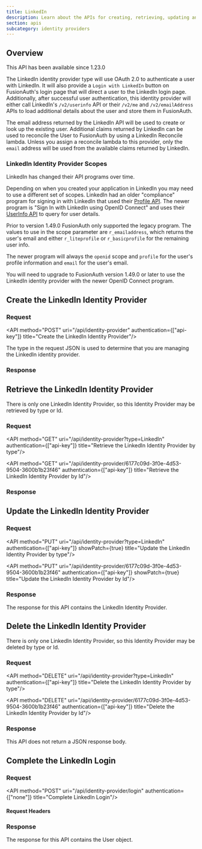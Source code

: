 ```yaml
---
title: LinkedIn
description: Learn about the APIs for creating, retrieving, updating and disabling the LinkedIn identity provider.
section: apis
subcategory: identity providers
---
```



## Overview

<Aside type="version">
This API has been available since 1.23.0
</Aside>

The LinkedIn identity provider type will use OAuth 2.0 to authenticate a user with LinkedIn. It will also provide a `Login with LinkedIn` button on FusionAuth's login page that will direct a user to the LinkedIn login page. Additionally, after successful user authentication, this identity provider will either call LinkedIn's `/v2/userinfo` API or their `/v2/me` and `/v2/emailAddress` APIs to load additional details about the user and store them in FusionAuth.

The email address returned by the LinkedIn API will be used to create or look up the existing user. Additional claims returned by LinkedIn can be used to reconcile the User to FusionAuth by using a LinkedIn Reconcile lambda. Unless you assign a reconcile lambda to this provider, only the `email` address will be used from the available claims returned by LinkedIn.

<TokenStorageNote idp_long_lived_token_type="access_token"
                  idp_display_name={idp_display_name}
                  idp_linking_strategy={idp_linking_strategy}
                  token_name="access_token"
                  return_text="login endpoint" />



### LinkedIn Identity Provider Scopes

<Aside type="caution">
LinkedIn has changed their API programs over time.
</Aside>

Depending on when you created your application in LinkedIn you may need to use a different set of scopes. LinkedIn had an older "compliance" program for signing in with LinkedIn that used their [Profile API](https://learn.microsoft.com/en-us/linkedin/shared/integrations/people/profile-api). The newer program is "Sign In with LinkedIn using OpenID Connect" and uses their [UserInfo API](https://learn.microsoft.com/en-us/linkedin/consumer/integrations/self-serve/sign-in-with-linkedin-v2#api-request-to-retreive-member-details) to query for user details.

Prior to version 1.49.0 FusionAuth only supported the legacy program. The values to use in the <InlineField>scope</InlineField> parameter are `r_emailaddress`, which returns the user's email and either `r_liteprofile` or `r_basicprofile` for the remaining user info.

The newer program will always the `openid` scope and `profile` for the user's profile information and `email` for the user's email.

You will need to upgrade to FusionAuth version 1.49.0 or later to use the LinkedIn identity provider with the newer OpenID Connect program.

## Create the LinkedIn Identity Provider

### Request

<API method="POST" uri="/api/identity-provider" authentication={["api-key"]} title="Create the LinkedIn Identity Provider"/>

The <InlineField>type</InlineField> in the request JSON is used to determine that you are managing the LinkedIn identity provider.

<LinkedinRequestBody idp_display_name={idp_display_name}
                     idp_linking_strategy={idp_linking_strategy}
                     idp_since={idp_since}/>

### Response

<StandardPostResponseCodes never_search_error />

<LinkedinResponseBody idp_display_name={idp_display_name}
                      idp_linking_strategy={idp_linking_strategy}
                      idp_since={idp_since}/>

## Retrieve the LinkedIn Identity Provider

There is only one LinkedIn Identity Provider, so this Identity Provider may be retrieved by type or Id.

### Request

<API method="GET" uri="/api/identity-provider?type=LinkedIn" authentication={["api-key"]} title="Retrieve the LinkedIn Identity Provider by type"/>

<API method="GET" uri="/api/identity-provider/6177c09d-3f0e-4d53-9504-3600b1b23f46" authentication={["api-key"]} title="Retrieve the LinkedIn Identity Provider by Id"/>

### Response

<StandardGetResponseCodes never_search_error />


<LinkedinResponseBody idp_display_name={idp_display_name}
                      idp_linking_strategy={idp_linking_strategy}
                      idp_since={idp_since}/>

## Update the LinkedIn Identity Provider

<GenericUpdateExplanationFragment extra_id_verbiage="There is only one LinkedIn Identity Provider, so this Identity Provider may be updated by type or Id." capitalized_object_name="LinkedIn Identity Provider" />

### Request

<API method="PUT" uri="/api/identity-provider?type=LinkedIn" authentication={["api-key"]} showPatch={true} title="Update the LinkedIn Identity Provider by type"/>

<API method="PUT" uri="/api/identity-provider/6177c09d-3f0e-4d53-9504-3600b1b23f46" authentication={["api-key"]} showPatch={true} title="Update the LinkedIn Identity Provider by Id"/>

<LinkedinRequestBody idp_display_name={idp_display_name}
                     idp_linking_strategy={idp_linking_strategy}
                     idp_since={idp_since} />

### Response

The response for this API contains the LinkedIn Identity Provider.

<StandardPutResponseCodes never_search_error />

<LinkedinResponseBody idp_display_name={idp_display_name}
                      idp_linking_strategy={idp_linking_strategy}
                      idp_since={idp_since}/>

## Delete the LinkedIn Identity Provider

There is only one LinkedIn Identity Provider, so this Identity Provider may be deleted by type or Id.

### Request

<API method="DELETE" uri="/api/identity-provider?type=LinkedIn" authentication={["api-key"]} title="Delete the LinkedIn Identity Provider by type"/>

<API method="DELETE" uri="/api/identity-provider/6177c09d-3f0e-4d53-9504-3600b1b23f46" authentication={["api-key"]} title="Delete the LinkedIn Identity Provider by Id"/>

### Response

This API does not return a JSON response body.

<StandardDeleteResponseCodes never_search_error />


## Complete the LinkedIn Login

<CompleteLoginText idp_display_name={idp_display_name} token_text_with_article="an id token" token_text="id token" />

### Request

<API method="POST" uri="/api/identity-provider/login" authentication={["none"]} title="Complete LinkedIn Login"/>

#### Request Headers

<APIBlock>
  <XForwardedForHeader />
  <XFusionauthTenantIdHeaderScopedOperationRowOnly />
</APIBlock>

<IdentityProviderLoginRequestBody idp_display_name={idp_display_name}
                                  idp_linking_strategy={idp_linking_strategy}
                                  idp_since={idp_since} />

### Response

The response for this API contains the User object.

<IdentityProviderLoginResponseBody idp_display_name={idp_display_name}
                                   idp_linking_strategy={idp_linking_strategy}
                                   idp_since={idp_since}/>
